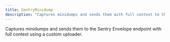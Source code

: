```yaml
---
title: SentryMinidump
description: "Captures minidumps and sends them with full context to the Sentry Envelope endpoint using a custom uploader. (default)"
---
```


Captures minidumps and sends them to the Sentry Envelope endpoint with full context using a custom uploader.
